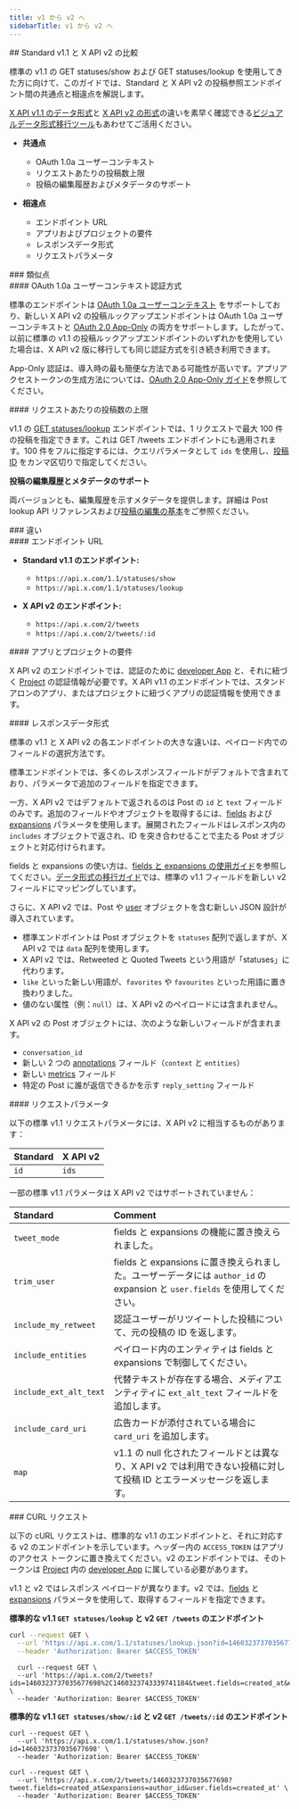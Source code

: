 ```yaml
---
title: v1 から v2 へ
sidebarTitle: v1 から v2 へ
---
```


<div id="standard-v11-compared-to-x-api-v2">
  ## Standard v1.1 と X API v2 の比較
</div>

標準の v1.1 の GET statuses/show および GET statuses/lookup を使用してきた方に向けて、このガイドでは、Standard と X API v2 の投稿参照エンドポイント間の共通点と相違点を解説します。

[X API v1.1 のデータ形式](/ja/x-api/fundamentals/data-dictionary)と [X API v2 の形式](/ja/x-api/fundamentals/data-dictionary)の違いを素早く確認できる[ビジュアルデータ形式移行ツール](/ja/x-api/migrate/data-format-migration)もあわせてご活用ください。

- **共通点**
  - OAuth 1.0a ユーザーコンテキスト
  - リクエストあたりの投稿数上限
  - 投稿の編集履歴およびメタデータのサポート

- **相違点**
  - エンドポイント URL
  - アプリおよびプロジェクトの要件
  - レスポンスデータ形式
  - リクエストパラメータ

<div id="similarities">
  ### 類似点
</div>

<div id="oauth-10a-user-context-authentication-method">
  #### OAuth 1.0a ユーザーコンテキスト認証方式
</div>

標準のエンドポイントは [OAuth 1.0a ユーザーコンテキスト](/ja/resources/fundamentals/authentication) をサポートしており、新しい X API v2 の投稿ルックアップエンドポイントは OAuth 1.0a ユーザーコンテキストと [OAuth 2.0 App-Only](/ja/resources/fundamentals/authentication) の両方をサポートします。したがって、以前に標準の v1.1 の投稿ルックアップエンドポイントのいずれかを使用していた場合は、X API v2 版に移行しても同じ認証方式を引き続き利用できます。

App-Only 認証は、導入時の最も簡便な方法である可能性が高いです。アプリアクセストークンの生成方法については、[OAuth 2.0 App-Only ガイド](/ja/resources/fundamentals/authentication)を参照してください。

<div id="posts-per-request-limits">
  #### リクエストあたりの投稿数の上限
</div>

v1.1 の [GET statuses/lookup](https://developer.x.com/en/docs/twitter-api/v1/tweets/post-and-engage/api-reference/get-statuses-lookup) エンドポイントでは、1 リクエストで最大 100 件の投稿を指定できます。これは GET /tweets エンドポイントにも適用されます。100 件をフルに指定するには、クエリパラメータとして `ids` を使用し、[投稿 ID](/ja/resources/fundamentals/x-ids) をカンマ区切りで指定してください。

**投稿の編集履歴とメタデータのサポート**

両バージョンとも、編集履歴を示すメタデータを提供します。詳細は Post lookup API リファレンスおよび[投稿の編集の基本](/ja/x-api/fundamentals/edit-posts)をご参照ください。

<div id="differences">
  ### 違い
</div>

<div id="endpoint-urls">
  #### エンドポイント URL
</div>

- **Standard v1.1 のエンドポイント:**
  - `https://api.x.com/1.1/statuses/show`
  - `https://api.x.com/1.1/statuses/lookup`

- **X API v2 のエンドポイント:**
  - `https://api.x.com/2/tweets`
  - `https://api.x.com/2/tweets/:id`

<div id="app-and-project-requirements">
  #### アプリとプロジェクトの要件
</div>

X API v2 のエンドポイントでは、認証のために [developer App](/ja/resources/fundamentals/developer-apps) と、それに紐づく [Project](/ja/resources/fundamentals/projects) の認証情報が必要です。X API v1.1 のエンドポイントでは、スタンドアロンのアプリ、またはプロジェクトに紐づくアプリの認証情報を使用できます。

<div id="response-data-format">
  #### レスポンスデータ形式
</div>

標準の v1.1 と X API v2 の各エンドポイントの大きな違いは、ペイロード内でのフィールドの選択方法です。

標準エンドポイントでは、多くのレスポンスフィールドがデフォルトで含まれており、パラメータで追加のフィールドを指定できます。

一方、X API v2 ではデフォルトで返されるのは Post の `id` と `text` フィールドのみです。追加のフィールドやオブジェクトを取得するには、[fields](/ja/x-api/fundamentals/fields) および [expansions](/ja/x-api/fundamentals/expansions) パラメータを使用します。展開されたフィールドはレスポンス内の `includes` オブジェクトで返され、ID を突き合わせることで主たる Post オブジェクトと対応付けられます。

fields と expansions の使い方は、[fields と expansions の使用ガイド](/ja/x-api/fundamentals/data-dictionary)を参照してください。[データ形式の移行ガイド](/ja/x-api/fundamentals/fields)では、標準の v1.1 フィールドを新しい v2 フィールドにマッピングしています。

さらに、X API v2 では、Post や [user](/ja/x-api/fundamentals/data-dictionary#user) オブジェクトを含む新しい JSON 設計が導入されています。

- 標準エンドポイントは Post オブジェクトを `statuses` 配列で返しますが、X API v2 では `data` 配列を使用します。
- X API v2 では、Retweeted と Quoted Tweets という用語が「statuses」に代わります。
- `like` といった新しい用語が、`favorites` や `favourites` といった用語に置き換わりました。
- 値のない属性（例：`null`）は、X API v2 のペイロードには含まれません。

X API v2 の Post オブジェクトには、次のような新しいフィールドが含まれます。

- `conversation_id`
- 新しい 2 つの [annotations](/ja/x-api/fundamentals/post-annotations) フィールド（`context` と `entities`）
- 新しい [metrics](/ja/x-api/fundamentals/metrics) フィールド
- 特定の Post に誰が返信できるかを示す `reply_setting` フィールド

<div id="request-parameters">
  #### リクエストパラメータ
</div>

以下の標準 v1.1 リクエストパラメータには、X API v2 に相当するものがあります：

| Standard | X API v2 |
|:----------|:----------|
| `id`     | `ids`    |

一部の標準 v1.1 パラメータは X API v2 ではサポートされていません：

| Standard            | Comment                                                                                                                      |
|:---------------------|:------------------------------------------------------------------------------------------------------------------------------|
| `tweet_mode`        | fields と expansions の機能に置き換えられました。                                                                             |
| `trim_user`         | fields と expansions に置き換えられました。ユーザーデータには `author_id` の expansion と `user.fields` を使用してください。                               |
| `include_my_retweet`| 認証ユーザーがリツイートした投稿について、元の投稿の ID を返します。                                          |
| `include_entities`  | ペイロード内のエンティティは fields と expansions で制御してください。                                                               |
| `include_ext_alt_text` | 代替テキストが存在する場合、メディアエンティティに `ext_alt_text` フィールドを追加します。                                                         |
| `include_card_uri`  | 広告カードが添付されている場合に `card_uri` を追加します。                                                                               |
| `map`               | v1.1 の null 化されたフィールドとは異なり、X API v2 では利用できない投稿に対して投稿 ID とエラーメッセージを返します。            |

<div id="curl-requests">
  ### CURL リクエスト
</div>

以下の cURL リクエストは、標準的な v1.1 のエンドポイントと、それに対応する v2 のエンドポイントを示しています。ヘッダー内の `ACCESS_TOKEN` はアプリのアクセス トークンに置き換えてください。v2 のエンドポイントでは、そのトークンは [Project](/ja/resources/fundamentals/projects/overview) 内の [developer App](/ja/resources/fundamentals/developer-apps/overview) に属している必要があります。

v1.1 と v2 ではレスポンス ペイロードが異なります。v2 では、[fields](/ja/x-api/fundamentals/fields) と [expansions](/ja/x-api/fundamentals/expansions) パラメータを使用して、取得するフィールドを指定できます。

**標準的な v1.1 `GET statuses/lookup` と v2 `GET /tweets` のエンドポイント**

```bash
curl --request GET \
  --url 'https://api.x.com/1.1/statuses/lookup.json?id=1460323737035677698%2C1460323743339741184' \
  --header 'Authorization: Bearer $ACCESS_TOKEN'
```

```
  curl --request GET \
  --url 'https://api.x.com/2/tweets?ids=1460323737035677698%2C1460323743339741184&tweet.fields=created_at&expansions=author_id&user.fields=created_at' \
  --header 'Authorization: Bearer $ACCESS_TOKEN'
```

**標準的な v1.1 `GET statuses/show/:id` と v2 `GET /tweets/:id` のエンドポイント**

```
curl --request GET \
  --url 'https://api.x.com/1.1/statuses/show.json?id=1460323737035677698' \
  --header 'Authorization: Bearer $ACCESS_TOKEN'
```

```
curl --request GET \
  --url 'https://api.x.com/2/tweets/1460323737035677698?tweet.fields=created_at&expansions=author_id&user.fields=created_at' \
  --header 'Authorization: Bearer $ACCESS_TOKEN'
```